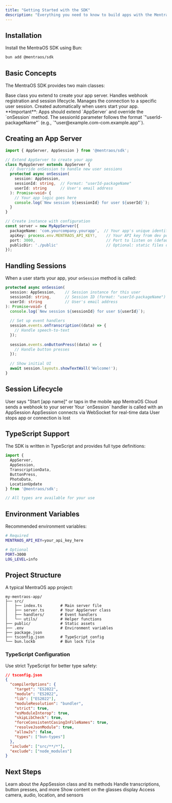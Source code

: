 ```yaml
---
title: "Getting Started with the SDK"
description: "Everything you need to know to build apps with the MentraOS SDK"
---
```


## Installation

Install the MentraOS SDK using Bun:

```bash
bun add @mentraos/sdk
```

## Basic Concepts

The MentraOS SDK provides two main classes:

<CardGroup cols={2}>
  <Card title="AppServer" icon="server">
    Base class you extend to create your app server. Handles webhook registration and session lifecycle.
  </Card>
  <Card title="AppSession" icon="plug">
    Manages the connection to a specific user session. Created automatically when users start your app.
  </Card>
</CardGroup>

<Note>
**Important**: Apps should extend `AppServer` and override the `onSession` method. The sessionId parameter follows the format `"userId-packageName"` (e.g., `"user@example.com-com.example.app"`).
</Note>

## Creating an App Server

```typescript
import { AppServer, AppSession } from '@mentraos/sdk';

// Extend AppServer to create your app
class MyAppServer extends AppServer {
  // Override onSession to handle new user sessions
  protected async onSession(
    session: AppSession,
    sessionId: string,  // Format: "userId-packageName" 
    userId: string      // User's email address
  ): Promise<void> {
    // Your app logic goes here
    console.log(`New session ${sessionId} for user ${userId}`);
  }
}

// Create instance with configuration
const server = new MyAppServer({
  packageName: 'com.yourcompany.yourapp',  // Your app's unique identifier
  apiKey: process.env.MENTRAOS_API_KEY!,    // Your API key from dev portal
  port: 3000,                               // Port to listen on (default: 7010)
  publicDir: './public'                     // Optional: static files directory
});
```

## Handling Sessions

When a user starts your app, your `onSession` method is called:

```typescript
protected async onSession(
  session: AppSession,    // Session instance for this user
  sessionId: string,      // Session ID (format: "userId-packageName")
  userId: string          // User's email address
): Promise<void> {
  console.log(`New session ${sessionId} for user ${userId}`);
  
  // Set up event handlers
  session.events.onTranscription((data) => {
    // Handle speech-to-text
  });
  
  session.events.onButtonPress((data) => {
    // Handle button presses
  });
  
  // Show initial UI
  await session.layouts.showTextWall('Welcome!');
}
```

## Session Lifecycle

<Steps>
  <Step title="User starts app">
    User says "Start [app name]" or taps in the mobile app
  </Step>
  <Step title="Cloud sends webhook">
    MentraOS Cloud sends a webhook to your server
  </Step>
  <Step title="Session created">
    Your `onSession` handler is called with an AppSession
  </Step>
  <Step title="Real-time connection">
    AppSession connects via WebSocket for real-time data
  </Step>
  <Step title="Session ends">
    User stops app or connection is lost
  </Step>
</Steps>

## TypeScript Support

The SDK is written in TypeScript and provides full type definitions:

```typescript
import { 
  AppServer,
  AppSession,
  TranscriptionData,
  ButtonPress,
  PhotoData,
  LocationUpdate
} from '@mentraos/sdk';

// All types are available for your use
```

## Environment Variables

Recommended environment variables:

```bash
# Required
MENTRAOS_API_KEY=your_api_key_here

# Optional
PORT=3000
LOG_LEVEL=info
```

## Project Structure

A typical MentraOS app project:

```
my-mentraos-app/
├── src/
│   ├── index.ts        # Main server file
│   ├── server.ts       # Your AppServer class
│   ├── handlers/       # Event handlers
│   └── utils/          # Helper functions
├── public/             # Static assets
├── .env                # Environment variables
├── package.json
├── tsconfig.json       # TypeScript config
└── bun.lockb           # Bun lock file
```

### TypeScript Configuration

Use strict TypeScript for better type safety:

```json
// tsconfig.json
{
  "compilerOptions": {
    "target": "ES2022",
    "module": "ES2022",
    "lib": ["ES2022"],
    "moduleResolution": "bundler",
    "strict": true,
    "esModuleInterop": true,
    "skipLibCheck": true,
    "forceConsistentCasingInFileNames": true,
    "resolveJsonModule": true,
    "allowJs": false,
    "types": ["bun-types"]
  },
  "include": ["src/**/*"],
  "exclude": ["node_modules"]
}
```

## Next Steps

<CardGroup cols={2}>
  <Card
    title="AppSession Reference"
    icon="plug"
    href="/sdk/app-session"
  >
    Learn about the AppSession class and its methods
  </Card>
  <Card
    title="Event Handlers"
    icon="bolt"
    href="/sdk/event-handlers"
  >
    Handle transcriptions, button presses, and more
  </Card>
  <Card
    title="Display Layouts"
    icon="tv"
    href="/sdk/display-layouts"
  >
    Show content on the glasses display
  </Card>
  <Card
    title="Hardware Modules"
    icon="microchip"
    href="/sdk/hardware-modules"
  >
    Access camera, audio, location, and sensors
  </Card>
</CardGroup>